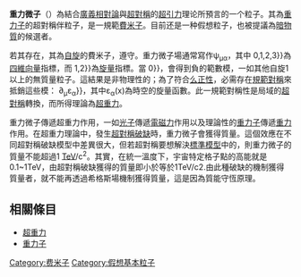 {{Unreferenced|time=2015-04-17T16:12:30+00:00}}
{{NoteTA|G1=物理學}}

'''重力微子'''（{{lang-en|Gravitino}}）為結合[[廣義相對論|廣義相對論]]與[[超對稱|超對稱]]的[[超引力|超引力]]理论所預言的一个粒子。其為[[重力子|重力子]]的超對稱伴粒子，是一規範[[費米子|費米子]]。目前还是一种假想粒子，也被提議為[[暗物質|暗物質]]的候選者。

若其存在，其為[[自旋|自旋]]{{frac|3|2}}的費米子，遵守{{le|哈希塔-史溫格方程式|Rarita-Schwinger equation}}。重力微子場通常寫作ψ<sub>μα</sub>，其中{{nowrap|μ {{=}} 0,1,2,3}}為[[四維向量|四維向量]]指標，而{{nowrap|α {{=}} 1,2}}為[[旋量|旋量]]指標。當{{nowrap|μ {{=}} 0}}，會得到負的範數模，一如其他自旋1以上的無質量粒子。這結果是非物理性的；為了符合[[么正性|么正性]]，必需存在[[規範對稱|規範對稱]]來抵銷這些模：{{nowrap|δψ<sub>μα</sub> {{=}} ∂<sub>μ</sub>ε<sub>α</sub>}}，其中ε<sub>α</sub>(x)為時空的旋量函數。此一規範對稱性是局域的[[超對稱|超對稱]]轉換，而所得理論為[[超重力|超重力]]。

重力微子傳遞超重力作用，一如[[光子|光子]]傳遞[[電磁力|電磁力]]作用以及理論性的[[重力子|重力子]]傳遞[[重力|重力]]作用。在超重力理論中，發生[[超對稱破缺|超對稱破缺]]時，重力微子會獲得質量。這個效應在不同超對稱破缺模型中差異很大，但若超對稱要想解決[[標準模型|標準模型]]中的{{le|層次問題|hierarchy problem}}，則重力微子的質量不能超過1 [[TeV|TeV]]/c<sup>2</sup>。其實，在統一溫度下，宇宙特定格子點的高能就是0.1~1TeV，由超對稱破缺獲得的質量即小於等於1TeV/c2.由此種破缺的機制獲得質量者，就不能再透過希格斯場機制獲得質量，這是因為質能守恆原理。

== 相關條目 ==
* [[超重力|超重力]]
* [[重力子|重力子]]

{{物理小作品}}

{{粒子}}

[[Category:费米子|Category:费米子]]
[[Category:假想基本粒子|Category:假想基本粒子]]